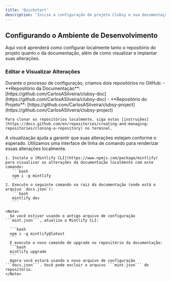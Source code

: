 ```yaml
---
title: 'Quickstart'
description: 'Inicie a configuração do projeto Clubsy e sua documentação em menos de 5 minutos'
---
```

## Configurando o Ambiente de Desenvolvimento

Aqui você aprenderá como configurar localmente tanto o repositório do projeto quanto o da documentação, além de como visualizar e implantar suas alterações.

### Editar e Visualizar Alterações

<AccordionGroup>
  <Accordion icon="github" title="Clone os repositórios localmente">
    Durante o processo de configuração, criamos dois repositórios no GitHub:
    - **Repositório da Documentação**: [https://github.com/CarlosASilveira/clubsy-doc](https://github.com/CarlosASilveira/clubsy-doc)
    - **Repositório do Projeto**: [https://github.com/CarlosASilveira/clubsy-project](https://github.com/CarlosASilveira/clubsy-project)

    Para clonar os repositórios localmente, siga estas [instruções](https://docs.github.com/en/repositories/creating-and-managing-repositories/cloning-a-repository) no terminal.
  </Accordion>
  <Accordion icon="rectangle-terminal" title="Documentação - Visualize suas alterações">
    A visualização ajuda a garantir que suas alterações estejam conforme o esperado. Utilizamos uma interface de linha de comando para renderizar essas alterações localmente.

    1. Instale o [Mintlify CLI](https://www.npmjs.com/package/mintlify) para visualizar as alterações da documentação localmente com este comando:
       ```bash
       npm i -g mintlify
       ```
    2. Execute o seguinte comando na raiz da documentação (onde está o arquivo `docs.json`):
       ```bash
       mintlify dev
       ```

    <Note>
      Se você estiver usando o antigo arquivo de configuração ```mint.json```, atualize o Mintlify CLI:

      ```bash
      npm i -g mintlify@latest
      ```
      E execute o novo comando de upgrade no repositório da documentação:
      ```bash
      mintlify upgrade
      ```
      Agora você estará usando o novo arquivo de configuração ```docs.json```. Você pode excluir o arquivo ```mint.json``` do repositório.
    </Note>
  </Accordion>
</AccordionGroup>